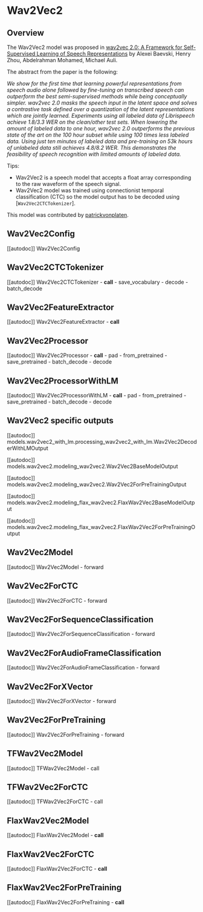<!--Copyright 2021 The HuggingFace Team. All rights reserved.

Licensed under the Apache License, Version 2.0 (the "License"); you may not use this file except in compliance with
the License. You may obtain a copy of the License at

http://www.apache.org/licenses/LICENSE-2.0

Unless required by applicable law or agreed to in writing, software distributed under the License is distributed on
an "AS IS" BASIS, WITHOUT WARRANTIES OR CONDITIONS OF ANY KIND, either express or implied. See the License for the
specific language governing permissions and limitations under the License.
-->

# Wav2Vec2

## Overview

The Wav2Vec2 model was proposed in [wav2vec 2.0: A Framework for Self-Supervised Learning of Speech Representations](https://arxiv.org/abs/2006.11477) by Alexei Baevski, Henry Zhou, Abdelrahman Mohamed, Michael Auli.

The abstract from the paper is the following:

*We show for the first time that learning powerful representations from speech audio alone followed by fine-tuning on
transcribed speech can outperform the best semi-supervised methods while being conceptually simpler. wav2vec 2.0 masks
the speech input in the latent space and solves a contrastive task defined over a quantization of the latent
representations which are jointly learned. Experiments using all labeled data of Librispeech achieve 1.8/3.3 WER on the
clean/other test sets. When lowering the amount of labeled data to one hour, wav2vec 2.0 outperforms the previous state
of the art on the 100 hour subset while using 100 times less labeled data. Using just ten minutes of labeled data and
pre-training on 53k hours of unlabeled data still achieves 4.8/8.2 WER. This demonstrates the feasibility of speech
recognition with limited amounts of labeled data.*

Tips:

- Wav2Vec2 is a speech model that accepts a float array corresponding to the raw waveform of the speech signal.
- Wav2Vec2 model was trained using connectionist temporal classification (CTC) so the model output has to be decoded
  using [`Wav2Vec2CTCTokenizer`].

This model was contributed by [patrickvonplaten](https://huggingface.co/patrickvonplaten).


## Wav2Vec2Config

[[autodoc]] Wav2Vec2Config

## Wav2Vec2CTCTokenizer

[[autodoc]] Wav2Vec2CTCTokenizer
    - __call__
    - save_vocabulary
    - decode
    - batch_decode

## Wav2Vec2FeatureExtractor

[[autodoc]] Wav2Vec2FeatureExtractor
    - __call__

## Wav2Vec2Processor

[[autodoc]] Wav2Vec2Processor
    - __call__
    - pad
    - from_pretrained
    - save_pretrained
    - batch_decode
    - decode

## Wav2Vec2ProcessorWithLM

[[autodoc]] Wav2Vec2ProcessorWithLM
    - __call__
    - pad
    - from_pretrained
    - save_pretrained
    - batch_decode
    - decode

## Wav2Vec2 specific outputs

[[autodoc]] models.wav2vec2_with_lm.processing_wav2vec2_with_lm.Wav2Vec2DecoderWithLMOutput

[[autodoc]] models.wav2vec2.modeling_wav2vec2.Wav2Vec2BaseModelOutput

[[autodoc]] models.wav2vec2.modeling_wav2vec2.Wav2Vec2ForPreTrainingOutput

[[autodoc]] models.wav2vec2.modeling_flax_wav2vec2.FlaxWav2Vec2BaseModelOutput

[[autodoc]] models.wav2vec2.modeling_flax_wav2vec2.FlaxWav2Vec2ForPreTrainingOutput

## Wav2Vec2Model

[[autodoc]] Wav2Vec2Model
    - forward

## Wav2Vec2ForCTC

[[autodoc]] Wav2Vec2ForCTC
    - forward

## Wav2Vec2ForSequenceClassification

[[autodoc]] Wav2Vec2ForSequenceClassification
    - forward

## Wav2Vec2ForAudioFrameClassification

[[autodoc]] Wav2Vec2ForAudioFrameClassification
    - forward

## Wav2Vec2ForXVector

[[autodoc]] Wav2Vec2ForXVector
    - forward

## Wav2Vec2ForPreTraining

[[autodoc]] Wav2Vec2ForPreTraining
    - forward

## TFWav2Vec2Model

[[autodoc]] TFWav2Vec2Model
    - call

## TFWav2Vec2ForCTC

[[autodoc]] TFWav2Vec2ForCTC
    - call

## FlaxWav2Vec2Model

[[autodoc]] FlaxWav2Vec2Model
    - __call__

## FlaxWav2Vec2ForCTC

[[autodoc]] FlaxWav2Vec2ForCTC
    - __call__

## FlaxWav2Vec2ForPreTraining

[[autodoc]] FlaxWav2Vec2ForPreTraining
    - __call__
